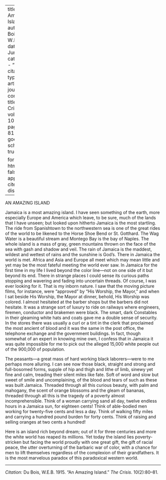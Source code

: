 
---
title: 'An Amazing Island'
author: Du Bois, W.E.B.
date: Jun. 1915
categories: 
  - ""
citation: 
  type: article-journal
  container-title: The Crisis
  volume: 10
  issue: 2
  page: 80-81
google-scholar: true

format:
  html:
    toc: false
    appendix-cite-as: display
---


AN AMAZING ISLAND

Jamaica is a most amazing island. I have seen something of the earth, more especially Europe and America which leave, to be sure, much of the lands that I have unseen; but looked upon hitherto Jamaica is the most startling. The ride from Spanishtown to the northwestern sea is one of the great rides of the world to be likened to the Horse Shoe Bend or St. Gotthard. The Wag Water is a beautiful stream and Montego Bay is the bay of Naples. The whole island is a mass of gray, green mountains thrown on the face of the sea with gash and shadow and veil. The rain of Jamaica is the maddest, wildest and wettest of rains and the sunshine is God's. There in Jamaica the world is met. Africa and Asia and Europe all meet which may mean little and yet may be the most fateful meeting the world ever saw. In Jamaica for the first time in my life I lived beyond the color line---not on one side of it but beyond its end. There in strange places I could sense its curious paths stopping and wavering and fading into uncertain threads. Of course, I was ever looking for it. That is my inborn nature. I saw that the moving picture films, for instance, were "approved" by "His Worship, the Mayor," and when I sat beside His Worship, the Mayor at dinner, behold, His Worship was colored. I almost hesitated at the barber shops but the barbers did not hesitate. It was a strange sort of luxury to ride on railways where engineers, firemen, conductor and brakemen were black. The smart, dark Constables in their gleaming 
white hats and coats gave me a double sense of security. In the stores there was usually a curl or a tint in the clerk that proclaimed the most ancient of blood and it was the same in the post office, the telephone exchange and the government buildings. In fact, though somewhat of an expert in knowing mine own, I confess that in Jamaica it was quite impossible for me to pick out the alleged 15,000 white people out of the 900,000 of population. 

The peasants---a great mass of hard working black laborers---were to me perhaps more alluring. I can see now those black, straight and strong and full-bosomed forms, supple of hip and thigh and lithe of limb, sinewy yet fine and calm, treading their silent miles like fate. Soft of word and slow but sweet of smile and uncomplaining, of the blood and tears of such as these was built Jamaica. Threaded through all this curious beauty, with palm and mahogany, the scent of orange blossoms and the gleam of bananas, threaded through all this is the tragedy of a poverty almost incomprehensible. Think of a woman carrying sand all day, twelve endless hours in a Jamaica sun, for eighteen cents! Think of able-bodied men working for twenty-five cents and less a day. Think of walking fifty miles and carrying a hundred pound burden for forty cents. Think of raising and selling oranges at two cents a hundred! 

Here is an island rich beyond dream; out of it for three centuries and more the white world has reaped its millions. Yet today the island lies poverty-stricken but facing the world proudly with one great gift, the gift of racial peace, the utter overturning of the barbaric war of color, with a chance for men to lift themselves regardless of the complexion of their grandfathers. It is the most marvelous paradox of this paradoxical western world. 

______
*Citation:* Du Bois, W.E.B. 1915. "An Amazing Island." *The Crisis*. 10(2):80&ndash;81.